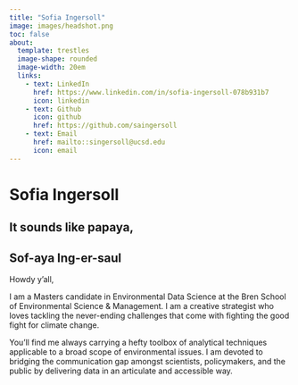 ```yaml
---
title: "Sofia Ingersoll"
image: images/headshot.png
toc: false
about:
  template: trestles
  image-shape: rounded
  image-width: 20em
  links: 
    - text: LinkedIn
      href: https://www.linkedin.com/in/sofia-ingersoll-078b931b7
      icon: linkedin
    - text: Github
      icon: github
      href: https://github.com/saingersoll
    - text: Email
      href: mailto::singersoll@ucsd.edu
      icon: email
---
```


# Sofia Ingersoll

## It sounds like papaya,

## Sof-aya Ing-er-saul

Howdy y'all,

I am a Masters candidate in Environmental Data Science at the Bren School of Environmental Science & Management. I am a creative strategist who loves tackling the never-ending challenges that come with fighting the good fight for climate change.

You'll find me always carrying a hefty toolbox of analytical techniques applicable to a broad scope of environmental issues. I am devoted to bridging the communication gap amongst scientists, policymakers, and the public by delivering data in an articulate and accessible way.

